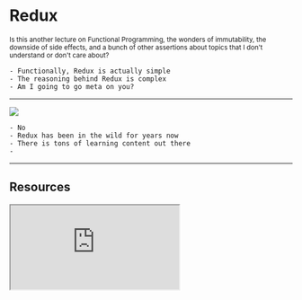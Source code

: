 
# Redux

<small>
  Is this another lecture on Functional Programming, the wonders of
  immutability, the downside of side effects, and a bunch of other assertions
  about topics that I don't understand or don't care about?
</small>

```notes
- Functionally, Redux is actually simple
- The reasoning behind Redux is complex
- Am I going to go meta on you?
```

---

<Image src="./images/its-been-done.jpg" size="contain" />

```notes
- No
- Redux has been in the wild for years now
- There is tons of learning content out there
-
```

---

## Resources

<iframe src="https://redux.js.org/introduction/learning-resources" style={{width: '100%', minHeight: 500, backgroundColor: 'white'}}/>
Find a one that speaks to you!

```notes
- Describing how Redux works has largely been done
- Find a resource that speaks to you.
- My story
  - A year to understand redux
  - People made assumptions about pre-existing knowledge

```

---

## Let's sync-up

We all come from different places.

```notes
- We come from diverse experiences
- Some may have used Redux already
- Some may be freaking out right now
```

---

<Image src="./images/awkward-nod.gif" size="contain" />

```notes
A year ago I had no idea what I was doing.

- Flux
- uni-directional dataflow
- Application state
- component state
- state?!
- functional programming
- Elm?
- HMR?
```

---

# Enough Talk

Let's code!!!!

```notes
- Getting started
- Clone repo
```
